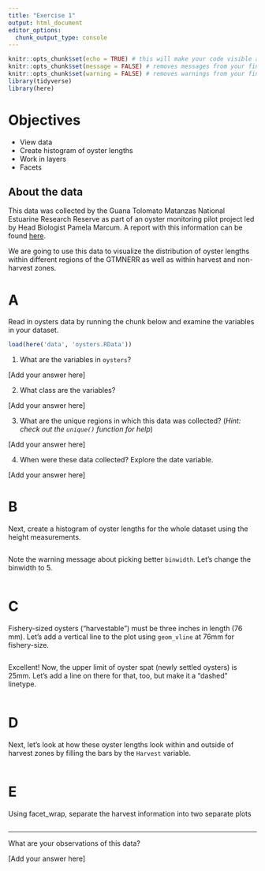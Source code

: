 ```yaml
---
title: "Exercise 1"
output: html_document
editor_options: 
  chunk_output_type: console
---
```


```r
knitr::opts_chunk$set(echo = TRUE) # this will make your code visible along with your plots
knitr::opts_chunk$set(message = FALSE) # removes messages from your final output
knitr::opts_chunk$set(warning = FALSE) # removes warnings from your final output
library(tidyverse)
library(here)
```

# Objectives

+  View data 
+  Create histogram of oyster lengths
+  Work in layers
+  Facets

## About the data

This data was collected by the Guana Tolomato Matanzas National Estuarine Research Reserve as part of an oyster monitoring pilot project led by Head Biologist Pamela Marcum. A report with this information can be found [here](https://gtmnerr.org/wp-content/uploads/2018/10/2014-2016-GTM-oyster-monitoring.pdf).

We are going to use this data to visualize the distribution of oyster lengths within different regions of the GTMNERR as well as within harvest and non-harvest zones.

# A

Read in oysters data by running the chunk below and examine the variables in your dataset.

```r
load(here('data', 'oysters.RData'))


```

1.  What are the variables in `oysters`?

[Add your answer here]

2.  What class are the variables?

[Add your answer here]

3.  What are the unique regions in which this data was collected? (*Hint: check out the `unique()` function for help*)

[Add your answer here]

4.  When were these data collected? Explore the date variable.

[Add your answer here]

# B

Next, create a histogram of oyster lengths for the whole dataset using the height measurements.

```r


```

Note the warning message about picking better `binwidth`. Let's change the binwidth to 5.

```r

```

# C

Fishery-sized oysters ("harvestable") must be three inches in length (76 mm). Let's add a vertical line to the plot using `geom_vline` at 76mm for fishery-size.

```r


```

Excellent! Now, the upper limit of oyster spat (newly settled oysters) is 25mm. Let's add a line on there for that, too, but make it a "dashed" linetype.

```r


```

# D

Next, let's look at how these oyster lengths look within and outside of harvest zones by filling the bars by the `Harvest` variable.

```r


```

# E

Using facet_wrap, separate the harvest information into two separate plots

```r


```

***

What are your observations of this data?

[Add your answer here]

